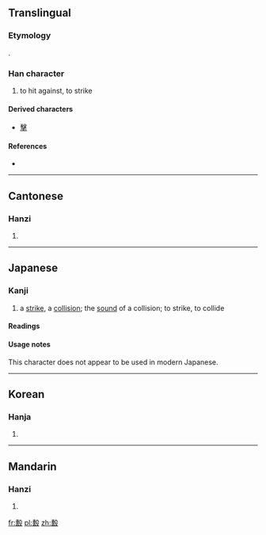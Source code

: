 ==Translingual==

===Etymology===
{{Han compound|軎|殳}}.

===Han character===
{{Han char|rn=79|rad=殳|as=10|sn=14|four=5764<sub>7</sub>|canj=十口竹弓水 (JRHNE)}}

# to hit against, to strike

====Derived characters====
* [[擊]]

====References====
* {{Han ref|kx=0587.100|dkj=16668|dj=0979.120|hdz=32163.100|uh=6BC4|ud=27588|bh=E26A|bd=57962}}

----

==Cantonese==

===Hanzi===
{{yue-hanzi|jyut=|y=gik1}}

# {{defn|lang=yue|sort=殳10}}

----

==Japanese==

===Kanji===
{{ja-kanji|grade=uc|rs=殳10}}

# a [[strike]], a [[collision]]; the [[sound]] of a collision; to strike, to collide

====Readings====
{{ja-readings
|on=[[けき]] (keki), [[げき]] (geki), [[けい]] (kei)
|kun=[[あたる]] (ataru)
}}

====Usage notes====
This character does not appear to be used in modern Japanese.

----

==Korean==

===Hanja===
{{ko-hanja|hangeul=격|eumhun=|rv=gyeok|mr=kyŏk|y=kyek}}

# {{defn|lang=ko|sort=殳10}}

----

==Mandarin==

===Hanzi===
{{cmn-hanzi|pin=[[jī]] ([[ji1]])|wg=chi<sup>1</sup>}}

# {{defn|lang=cmn|sort=殳10}}

[[fr:毄]]
[[pl:毄]]
[[zh:毄]]